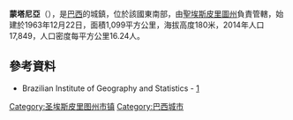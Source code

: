{{coord|18|07|37|S|40|21|46|W|scale:30000|display=title}}

'''蒙塔尼亞'''（{{lang-pt|Montanha}}），是[[巴西|巴西]]的城鎮，位於該國東南部，由[[聖埃斯皮里圖州|聖埃斯皮里圖州]]負責管轄，始建於1963年12月22日，面積1,099平方公里，海拔高度180米，2014年人口17,849，人口密度每平方公里16.24人。

==參考資料==
*Brazilian Institute of Geography and Statistics - [http://www.ibge.gov.br/cidadesat/default.php] {{Wayback|url=http://www.ibge.gov.br/cidadesat/default.php |date=20080611095922 }}

{{Brazil-geo-stub}}
{{聖埃斯皮里圖州市鎮}}
[[Category:圣埃斯皮里图州市镇|Category:圣埃斯皮里图州市镇]]
[[Category:巴西城市|Category:巴西城市]]